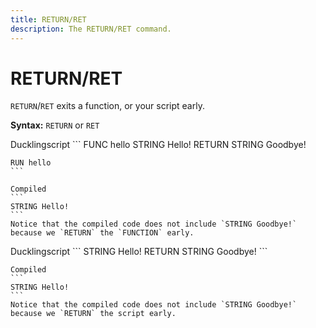 ```yaml
---
title: RETURN/RET
description: The RETURN/RET command.
---
```



# RETURN/RET
`RETURN`/`RET` exits a function, or your script early.

**Syntax:** `RETURN` or `RET`

<Tabs>
 <TabItem value="return_function_example" label="End Function" default>
    Ducklingscript
    ```
    FUNC hello 
        STRING Hello!
        RETURN
        STRING Goodbye!

    RUN hello
    ```

    Compiled
    ```
    STRING Hello!
    ```
    Notice that the compiled code does not include `STRING Goodbye!` because we `RETURN` the `FUNCTION` early.
 </TabItem>
    
 <TabItem value="return_script_example" label="End Script">
    Ducklingscript
    ```
    STRING Hello!
    RETURN
    STRING Goodbye!
    ```

    Compiled
    ```
    STRING Hello!
    ```
    Notice that the compiled code does not include `STRING Goodbye!` because we `RETURN` the script early.
 </TabItem>
</Tabs>